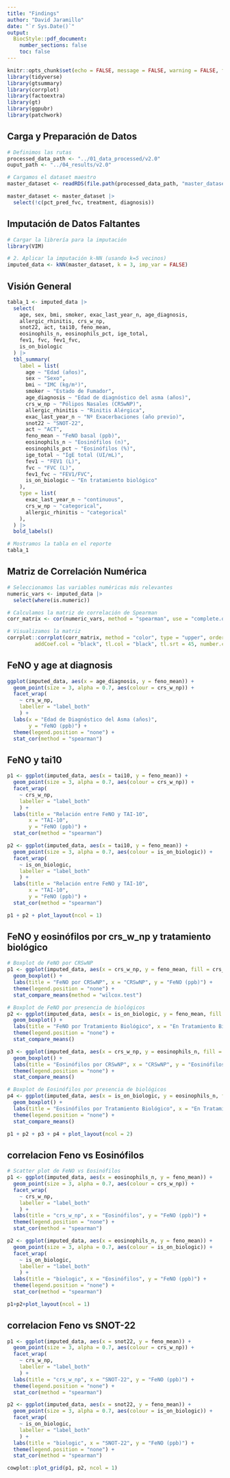 ```yaml
---
title: "Findings"
author: "David Jaramillo"
date: "`r Sys.Date()`"
output: 
  BiocStyle::pdf_document:
    number_sections: false
    toc: false
---
```



```r
knitr::opts_chunk$set(echo = FALSE, message = FALSE, warning = FALSE, fig.height = 6)
library(tidyverse)
library(gtsummary)
library(corrplot)
library(factoextra)
library(gt)
library(ggpubr)
library(patchwork)
```


## Carga y Preparación de Datos

```r
# Definimos las rutas
processed_data_path <- "../01_data_processed/v2.0"
ouput_path <- "../04_results/v2.0"

# Cargamos el dataset maestro
master_dataset <- readRDS(file.path(processed_data_path, "master_dataset.rds"))

master_dataset <- master_dataset |> 
  select(!c(pct_pred_fvc, treatment, diagnosis))
```


## Imputación de Datos Faltantes


```r
# Cargar la librería para la imputación
library(VIM)

# 2. Aplicar la imputación k-NN (usando k=5 vecinos)
imputed_data <- kNN(master_dataset, k = 3, imp_var = FALSE)
```


## Visión General

```r
tabla_1 <- imputed_data |>
  select(
    age, sex, bmi, smoker, exac_last_year_n, age_diagnosis,
    allergic_rhinitis, crs_w_np,
    snot22, act, tai10, feno_mean, 
    eosinophils_n, eosinophils_pct, ige_total, 
    fev1, fvc, fev1_fvc, 
    is_on_biologic
  ) |>
  tbl_summary(
    label = list(
      age ~ "Edad (años)",
      sex ~ "Sexo",
      bmi ~ "IMC (kg/m²)",
      smoker ~ "Estado de Fumador",
      age_diagnosis ~ "Edad de diagnóstico del asma (años)",
      crs_w_np ~ "Pólipos Nasales (CRSwNP)",
      allergic_rhinitis ~ "Rinitis Alérgica",
      exac_last_year_n ~ "Nº Exacerbaciones (año previo)",
      snot22 ~ "SNOT-22",
      act ~ "ACT",
      feno_mean ~ "FeNO basal (ppb)",
      eosinophils_n ~ "Eosinófilos (n)",
      eosinophils_pct ~ "Eosinófilos (%)",
      ige_total ~ "IgE total (UI/mL)",
      fev1 ~ "FEV1 (L)",
      fvc ~ "FVC (L)",
      fev1_fvc ~ "FEV1/FVC",
      is_on_biologic ~ "En tratamiento biológico"
    ),
    type = list(
      exac_last_year_n ~ "continuous",
      crs_w_np ~ "categorical",
      allergic_rhinitis ~ "categorical"
    ),
  ) |>
  bold_labels()

# Mostramos la tabla en el reporte
tabla_1
```


## Matriz de Correlación Numérica

```r
# Seleccionamos las variables numéricas más relevantes
numeric_vars <- imputed_data |>
  select(where(is.numeric))

# Calculamos la matriz de correlación de Spearman
corr_matrix <- cor(numeric_vars, method = "spearman", use = "complete.obs")

# Visualizamos la matriz
corrplot::corrplot(corr_matrix, method = "color", type = "upper", order = "hclust",
         addCoef.col = "black", tl.col = "black", tl.srt = 45, number.cex = 0.7)
```

## FeNO y age at diagnosis
```r
ggplot(imputed_data, aes(x = age_diagnosis, y = feno_mean)) +
  geom_point(size = 3, alpha = 0.7, aes(colour = crs_w_np)) +
  facet_wrap(
    ~ crs_w_np,
    labeller = "label_both"
    ) +
  labs(x = "Edad de Diagnóstico del Asma (años)",
       y = "FeNO (ppb)") +
  theme(legend.position = "none") +
  stat_cor(method = "spearman")
```

## FeNO y tai10
```r
p1 <- ggplot(imputed_data, aes(x = tai10, y = feno_mean)) +
  geom_point(size = 3, alpha = 0.7, aes(colour = crs_w_np)) +
  facet_wrap(
    ~ crs_w_np,
    labeller = "label_both"
    ) +
  labs(title = "Relación entre FeNO y TAI-10",
       x = "TAI-10",
       y = "FeNO (ppb)") +
  stat_cor(method = "spearman")

p2 <- ggplot(imputed_data, aes(x = tai10, y = feno_mean)) +
  geom_point(size = 3, alpha = 0.7, aes(colour = is_on_biologic)) +
  facet_wrap(
    ~ is_on_biologic,
    labeller = "label_both"
    ) +
  labs(title = "Relación entre FeNO y TAI-10",
       x = "TAI-10",
       y = "FeNO (ppb)") +
  stat_cor(method = "spearman")

p1 + p2 + plot_layout(ncol = 1)
```


## FeNO y eosinófilos por crs_w_np y tratamiento biológico
```r
# Boxplot de FeNO por CRSwNP
p1 <- ggplot(imputed_data, aes(x = crs_w_np, y = feno_mean, fill = crs_w_np)) +
  geom_boxplot() +
  labs(title = "FeNO por CRSwNP", x = "CRSwNP", y = "FeNO (ppb)") +
  theme(legend.position = "none") +
  stat_compare_means(method = "wilcox.test")

# Boxplot de FeNO por presencia de biológicos
p2 <- ggplot(imputed_data, aes(x = is_on_biologic, y = feno_mean, fill = is_on_biologic)) +
  geom_boxplot() +
  labs(title = "FeNO por Tratamiento Biológico", x = "En Tratamiento Biológico", y = "FeNO (ppb)") +
  theme(legend.position = "none") +
  stat_compare_means()

p3 <- ggplot(imputed_data, aes(x = crs_w_np, y = eosinophils_n, fill = crs_w_np)) +
  geom_boxplot() +
  labs(title = "Eosinófilos por CRSwNP", x = "CRSwNP", y = "Eosinófilos (n)") +
  theme(legend.position = "none") +
  stat_compare_means()

# Boxplot de Eosinófilos por presencia de biológicos
p4 <- ggplot(imputed_data, aes(x = is_on_biologic, y = eosinophils_n, fill = is_on_biologic)) +
  geom_boxplot() +
  labs(title = "Eosinófilos por Tratamiento Biológico", x = "En Tratamiento Biológico", y = "Eosinófilos (n)") +
  theme(legend.position = "none") +
  stat_compare_means()

p1 + p2 + p3 + p4 + plot_layout(ncol = 2)
```


## correlacion Feno vs Eosinófilos 

```r
# Scatter plot de FeNO vs Eosinófilos
p1 <- ggplot(imputed_data, aes(x = eosinophils_n, y = feno_mean)) +
  geom_point(size = 3, alpha = 0.7, aes(colour = crs_w_np)) +
  facet_wrap(
    ~ crs_w_np,
    labeller = "label_both"
    ) +
  labs(title = "crs_w_np", x = "Eosinófilos", y = "FeNO (ppb)") +
  theme(legend.position = "none") +
  stat_cor(method = "spearman")

p2 <- ggplot(imputed_data, aes(x = eosinophils_n, y = feno_mean)) +
  geom_point(size = 3, alpha = 0.7, aes(colour = is_on_biologic)) +
  facet_wrap(
    ~ is_on_biologic,
    labeller = "label_both"
    ) +
  labs(title = "biologic", x = "Eosinófilos", y = "FeNO (ppb)") +
  theme(legend.position = "none") +
  stat_cor(method = "spearman")

p1+p2+plot_layout(ncol = 1)
```

## correlacion Feno vs SNOT-22

```r

p1 <- ggplot(imputed_data, aes(x = snot22, y = feno_mean)) +
  geom_point(size = 3, alpha = 0.7, aes(colour = crs_w_np)) +
  facet_wrap(
    ~ crs_w_np,
    labeller = "label_both"
    ) +
  labs(title = "crs_w_np", x = "SNOT-22", y = "FeNO (ppb)") +
  theme(legend.position = "none") +
  stat_cor(method = "spearman")

p2 <- ggplot(imputed_data, aes(x = snot22, y = feno_mean)) +
  geom_point(size = 3, alpha = 0.7, aes(colour = is_on_biologic)) +
  facet_wrap(
    ~ is_on_biologic,
    labeller = "label_both"
    ) +
  labs(title = "biologic", x = "SNOT-22", y = "FeNO (ppb)") +
  theme(legend.position = "none") +
  stat_cor(method = "spearman")

cowplot::plot_grid(p1, p2, ncol = 1)
```

